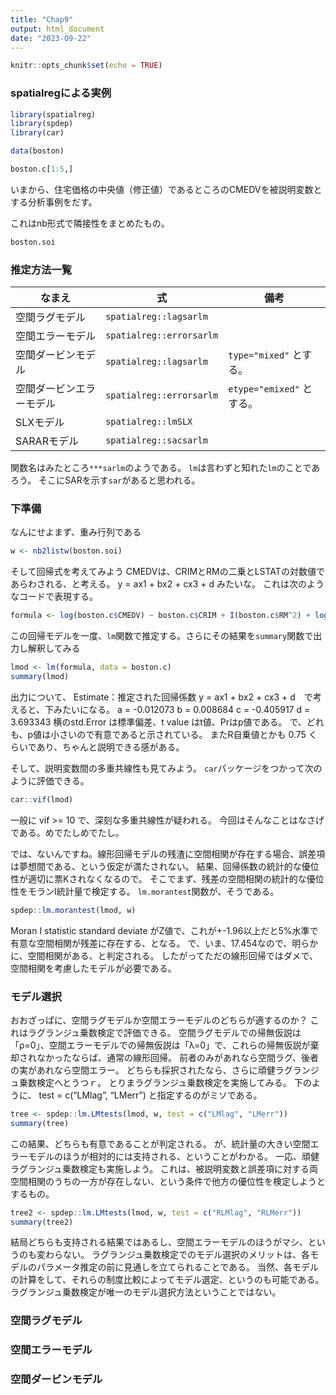 ```yaml
---
title: "Chap9"
output: html_document
date: "2023-09-22"
---
```


```r
knitr::opts_chunk$set(echo = TRUE)
```

### spatialregによる実例

```r
library(spatialreg)
library(spdep)
library(car)
```

```r
data(boston)
```

```r
boston.c[1:5,]
```

いまから、住宅価格の中央値（修正値）であるところのCMEDVを被説明変数とする分析事例をだす。

これはnb形式で隣接性をまとめたもの。

```r
boston.soi
```

### 推定方法一覧

| なまえ                   | 式                       | 備考                      |
|--------------------------|--------------------------|---------------------------|
| 空間ラグモデル           | `spatialreg::lagsarlm`   |                           |
| 空間エラーモデル         | `spatialreg::errorsarlm` |                           |
| 空間ダービンモデル       | `spatialreg::lagsarlm`   | `type="mixed"` とする。   |
| 空間ダービンエラーモデル | `spatialreg::errorsarlm` | `etype="emixed"` とする。 |
| SLXモデル                | `spatialreg::lmSLX`      |                           |
| SARARモデル              | `spatialreg::sacsarlm`   |                           |


関数名はみたところ`***sarlm`のようである。
`lm`は言わずと知れた`lm`のことであろう。
そこにSARを示す`sar`があると思われる。

### 下準備

なんにせよまず、重み行列である
```r
w <- nb2listw(boston.soi)
```

そして回帰式を考えてみよう
CMEDVは、CRIMとRMの二乗とLSTATの対数値であらわされる、と考える。
y = ax1 + bx2 + cx3 + d 
みたいな。
これは次のようなコードで表現する。

```r
formula <- log(boston.c$CMEDV) ~ boston.c$CRIM + I(boston.c$RM^2) + log(boston.c$LSTAT)
```

この回帰モデルを一度、`lm`関数で推定する。さらにその結果を`summary`関数で出力し解釈してみる
```r
lmod <- lm(formula, data = boston.c)
summary(lmod)
```

出力について、
Estimate：推定された回帰係数
y = ax1 + bx2 + cx3 + d　で考えると、下みたいになる。
a = -0.012073
b =  0.008684
c = -0.405917
d =  3.693343
横のstd.Error は標準偏差、t value はt値、Prはp値である。
で、どれも、p値は小さいので有意であると示されている。
またR自乗値とかも 0.75 くらいであり、ちゃんと説明できる感がある。

そして、説明変数間の多重共線性も見てみよう。
`car`パッケージをつかって次のように評価できる。
```r
car::vif(lmod)
```

一般に vif >= 10 で、深刻な多重共線性が疑われる。
今回はそんなことはなさげである。めでたしめでたし。

では、ないんですね。線形回帰モデルの残渣に空間相関が存在する場合、誤差項は夢想間である、という仮定が満たされない。
結果、回帰係数の統計的な優位性が適切に票Kされなくなるので。
そこでまず、残差の空間相関の統計的な優位性をモランI統計量で検定する。
`lm.morantest`関数が、そうである。
```r
spdep::lm.morantest(lmod, w)
```

Moran I statistic standard deviate がZ値で、これが+-1.96以上だと5%水準で有意な空間相関が残差に存在する、となる。
で、いま、17.454なので、明らかに、空間相関がある、と判定される。
したがってただの線形回帰ではダメで、空間相関を考慮したモデルが必要である。

### モデル選択

おおざっぱに、空間ラグモデルか空間エラーモデルのどちらが適するのか？
これはラグランジュ乗数検定で評価できる。
空間ラグモデルでの帰無仮説は「ρ=0」、空間エラーモデルでの帰無仮説は「λ=0」で、これらの帰無仮説が棄却されなかったならば、通常の線形回帰。
前者のみがあれなら空間ラグ、後者の実があれなら空間エラー。
どちらも採択されたなら、さらに頑健ラグランジュ乗数検定へとうつｒ。
とりまラグランジュ乗数検定を実施してみる。
下のように、 test = c("LMlag", "LMerr") と指定するのがミソである。
```r
tree <- spdep::lm.LMtests(lmod, w, test = c("LMlag", "LMerr"))
summary(tree)
```

この結果、どちらも有意であることが判定される。
が、統計量の大きい空間エラーモデルのほうが相対的には支持される、ということがわかる。
一応、頑健ラグランジュ乗数検定も実施しよう。
これは、被説明変数と誤差項に対する両空間相関のうちの一方が存在しない、という条件で他方の優位性を検定しようとするもの。
```r
tree2 <- spdep::lm.LMtests(lmod, w, test = c("RLMlag", "RLMerr"))
summary(tree2)
```

結局どちらも支持される結果ではあるし、空間エラーモデルのほうがマシ、というのも変わらない。
ラグランジュ乗数検定でのモデル選択のメリットは、各モデルのパラメータ推定の前に見通しを立てられることである。
当然、各モデルの計算をして、それらの制度比較によってモデル選定、というのも可能である。
ラグランジュ乗数検定が唯一のモデル選択方法ということではない。

### 空間ラグモデル

### 空間エラーモデル

### 空間ダービンモデル
